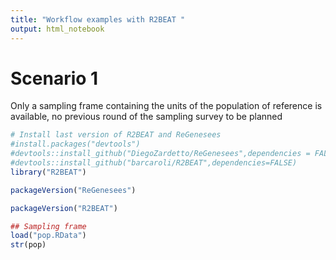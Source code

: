 ```yaml
---
title: "Workflow examples with R2BEAT "
output: html_notebook
---
```


# Scenario 1
Only a sampling frame containing the units of the population 
of reference is available, no previous round of the sampling survey to be 
planned

```r
# Install last version of R2BEAT and ReGenesees
#install.packages("devtools")
#devtools::install_github("DiegoZardetto/ReGenesees",dependencies = FALSE)
#devtools::install_github("barcaroli/R2BEAT",dependencies=FALSE)
library("R2BEAT")
```

```r
packageVersion("ReGenesees")
```

```r
packageVersion("R2BEAT")
```

```r
## Sampling frame
load("pop.RData")
str(pop)
```


